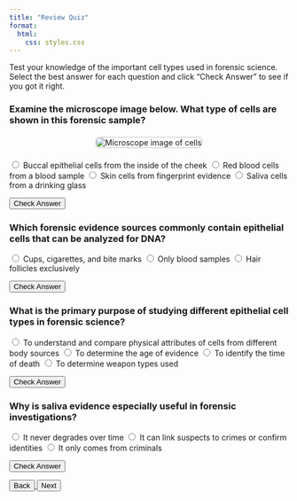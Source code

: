 ```yaml
---
title: "Review Quiz"
format:
  html:
    css: styles.css
---
```


Test your knowledge of the important cell types used in forensic science. Select the best answer for each question and click "Check Answer" to see if you got it right.

<div class="lesson-card">
  <h3>Examine the microscope image below. What type of cells are shown in this forensic sample?</h3>
  <div style="text-align: center; margin: 20px 0;">
  <img src="assets/buccal1.png" alt="Microscope image of cells" style="max-width: 500px; border: 2px solid #ddd; border-radius: 8px;">
  </div>
<div class="question-options">
  <label><input type="radio" name="q1" value="1"> Buccal epithelial cells from the inside of the cheek</label>
  <label><input type="radio" name="q1" value="2"> Red blood cells from a blood sample</label>
  <label><input type="radio" name="q1" value="3"> Skin cells from fingerprint evidence</label>
  <label><input type="radio" name="q1" value="4"> Saliva cells from a drinking glass</label>
</div>
  <button class="btn check-btn" onclick="checkAnswer(1)">Check Answer</button>
  <div id="result-1" class="result-message"></div>
</div>

<div class="lesson-card">
  <h3>Which forensic evidence sources commonly contain epithelial cells that can be analyzed for DNA?</h3>
<div class="question-options">
  <label><input type="radio" name="q2" value="1"> Cups, cigarettes, and bite marks</label>
  <label><input type="radio" name="q2" value="2"> Only blood samples</label>
  <label><input type="radio" name="q2" value="3"> Hair follicles exclusively</label>
</div>
  <button class="btn check-btn" onclick="checkAnswer(2)">Check Answer</button>
  <div id="result-2" class="result-message"></div>
</div>

<div class="lesson-card">
  <h3>What is the primary purpose of studying different epithelial cell types in forensic science?</h3>
<div class="question-options">
  <label><input type="radio" name="q3" value="1"> To understand and compare physical attributes of cells from different body sources</label>
  <label><input type="radio" name="q3" value="2"> To determine the age of evidence</label>
  <label><input type="radio" name="q3" value="3"> To identify the time of death</label>
  <label><input type="radio" name="q3" value="4"> To determine weapon types used</label>
</div>
  <button class="btn check-btn" onclick="checkAnswer(3)">Check Answer</button>
  <div id="result-3" class="result-message"></div>
</div>

<div class="lesson-card">
  <h3>Why is saliva evidence especially useful in forensic investigations?</h3>
<div class="question-options">
  <label><input type="radio" name="q4" value="1"> It never degrades over time</label>
  <label><input type="radio" name="q4" value="2"> It can link suspects to crimes or confirm identities</label>
  <label><input type="radio" name="q4" value="3"> It only comes from criminals</label>
</div>
  <button class="btn check-btn" onclick="checkAnswer(4)">Check Answer</button>
  <div id="result-4" class="result-message"></div>
</div>
<a href="5-buccal.html">
  <button class="btn">Back</button>
</a>
<a href="8-analysis-introduction.html">
  <button class="btn">Next</button>
</a>

<script>
function checkAnswer(questionNum) {
  const selected = document.querySelector(`input[name="q${questionNum}"]:checked`);
  const resultDiv = document.getElementById(`result-${questionNum}`);

  if (!selected) {
    resultDiv.innerHTML = '<p style="color: orange;">Please select an answer!</p>';
    return;
}

// Correct answers: Q1=1, Q2=1, Q3=1, Q4=2
const correctAnswers = {1: '1', 2: '1', 3: '1', 4: '2'};
const correctAnswer = correctAnswers[questionNum];

if (selected.value === correctAnswer) {
  resultDiv.innerHTML = '<p style="color: green;">✓ Correct!</p>';
} else {
  const correctText = {
    1: 'Buccal epithelial cells from the inside of the cheek',
    2: 'Cups, cigarettes, and bite marks',
    3: 'To understand and compare physical attributes of cells from different body sources',
    4: 'It can link suspects to crimes or confirm identities'
  };
  resultDiv.innerHTML = `<p style="color: red;">✗ Incorrect. The correct answer is: ${correctText[questionNum]}.</p>`;
  }
}
</script>